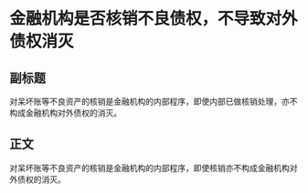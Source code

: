 # 金融机构是否核销不良债权，不导致对外债权消灭
## 副标题
对呆坏账等不良资产的核销是金融机构的内部程序，即使内部已做核销处理，亦不构成金融机构对外债权的消灭。
## 正文
对呆坏账等不良资产的核销是金融机构的内部程序，即使核销亦不构成金融机构对外债权的消灭。